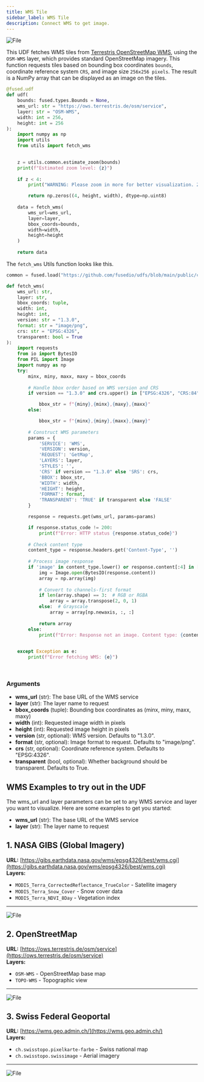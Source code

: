 ```yaml
---
title: WMS Tile
sidebar_label: WMS Tile
description: Connect WMS to get image.
---
```



<div style={{textAlign: 'center'}}>
<img src={WMS1} alt="File" style={{width: 600}} />
</div>

This UDF fetches WMS tiles from [Terrestris OpenStreetMap WMS](https://ows.terrestris.de/osm/service), using the `OSM-WMS` layer, which provides standard OpenStreetMap imagery. This function requests tiles based on bounding box coordinates ```bounds```, coordinate reference system ```CRS```, and image size ```256x256 pixels```. The result is a NumPy array that can be displayed as an image on the tiles.

```python showLineNumbers
@fused.udf
def udf(
    bounds: fused.types.Bounds = None,
    wms_url: str = "https://ows.terrestris.de/osm/service",
    layer: str = "OSM-WMS",
    width: int = 256,
    height: int = 256
):  
    import numpy as np
    import utils  
    from utils import fetch_wms
    

    z = utils.common.estimate_zoom(bounds)
    print(f"Estimated zoom level: {z}")
    
    if z < 4:
        print("WARNING: Please zoom in more for better visualization. Zoom level should be at least 4.")

        return np.zeros((4, height, width), dtype=np.uint8)
    
    data = fetch_wms(
        wms_url=wms_url,
        layer=layer,
        bbox_coords=bounds,
        width=width,
        height=height 
    )
    
    return data
```

The ```fetch_wms``` Utils function looks like this. 

```python showLineNumbers
common = fused.load("https://github.com/fusedio/udfs/blob/main/public/common/utils.py").utils

def fetch_wms(
    wms_url: str, 
    layer: str, 
    bbox_coords: tuple, 
    width: int, 
    height: int, 
    version: str = "1.3.0", 
    format: str = "image/png", 
    crs: str = "EPSG:4326", 
    transparent: bool = True
):
    import requests
    from io import BytesIO
    from PIL import Image
    import numpy as np
    try:
        minx, miny, maxx, maxy = bbox_coords
        
        # Handle bbox order based on WMS version and CRS
        if version == "1.3.0" and crs.upper() in ["EPSG:4326", "CRS:84"]:

            bbox_str = f"{miny},{minx},{maxy},{maxx}"
        else:

            bbox_str = f"{minx},{miny},{maxx},{maxy}"
        
        # Construct WMS parameters
        params = {
            'SERVICE': 'WMS',
            'VERSION': version,
            'REQUEST': 'GetMap',
            'LAYERS': layer,
            'STYLES': '',
            'CRS' if version == "1.3.0" else 'SRS': crs,
            'BBOX': bbox_str,
            'WIDTH': width,
            'HEIGHT': height,
            'FORMAT': format,
            'TRANSPARENT': 'TRUE' if transparent else 'FALSE'
        }

        response = requests.get(wms_url, params=params)

        if response.status_code != 200:
            print(f"Error: HTTP status {response.status_code}")
        
        # Check content type
        content_type = response.headers.get('Content-Type', '')
        
        # Process image response
        if 'image' in content_type.lower() or response.content[:4] in [b'\xff\xd8\xff\xe0', b'\x89PNG']:
            img = Image.open(BytesIO(response.content))
            array = np.array(img)
            
            # Convert to channels-first format
            if len(array.shape) == 3:  # RGB or RGBA
                array = array.transpose(2, 0, 1)
            else:  # Grayscale
                array = array[np.newaxis, :, :]
            
            return array
        else:
            print(f"Error: Response not an image. Content type: {content_type}")

            
    except Exception as e:
        print(f"Error fetching WMS: {e}")

    

```

### Arguments

- **wms_url** (str): The base URL of the WMS service
- **layer** (str): The layer name to request
- **bbox_coords** (tuple): Bounding box coordinates as (minx, miny, maxx, maxy)
- **width** (int): Requested image width in pixels
- **height** (int): Requested image height in pixels
- **version** (str, optional): WMS version. Defaults to "1.3.0".
- **format** (str, optional): Image format to request. Defaults to "image/png".
- **crs** (str, optional): Coordinate reference system. Defaults to "EPSG:4326".
- **transparent** (bool, optional): Whether background should be transparent. Defaults to True.


## WMS Examples to try out in the UDF

The wms_url and layer parameters can be set to any WMS service and layer you want to visualize. Here are some examples to get you started:

- **wms_url** (str): The base URL of the WMS service
- **layer** (str): The layer name to request

## 1. NASA GIBS (Global Imagery)
**URL:** [https://gibs.earthdata.nasa.gov/wms/epsg4326/best/wms.cgi](https://gibs.earthdata.nasa.gov/wms/epsg4326/best/wms.cgi)  
**Layers:**
- `MODIS_Terra_CorrectedReflectance_TrueColor` - Satellite imagery
- `MODIS_Terra_Snow_Cover` - Snow cover data
- `MODIS_Terra_NDVI_8Day` - Vegetation index

---


<div style={{textAlign: 'center'}}>
<img src={WMS2} alt="File" style={{width: 600}} />
</div>

## 2. OpenStreetMap
**URL:** [https://ows.terrestris.de/osm/service](https://ows.terrestris.de/osm/service)  
**Layers:**
- `OSM-WMS` - OpenStreetMap base map
- `TOPO-WMS` - Topographic view

---


<div style={{textAlign: 'center'}}>
<img src={WMS1} alt="File" style={{width: 600}} />
</div>

## 3. Swiss Federal Geoportal
**URL:** [https://wms.geo.admin.ch/](https://wms.geo.admin.ch/)  
**Layers:**
- `ch.swisstopo.pixelkarte-farbe` - Swiss national map
- `ch.swisstopo.swissimage` - Aerial imagery

---


<div style={{textAlign: 'center'}}>
<img src={WMS3} alt="File" style={{width: 600}} />
</div>

